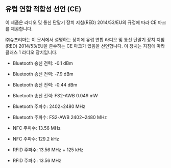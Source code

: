 ## 유럽 연합 적합성 선언 (CE)

이 제품은 라디오 및 통신 단말기 장치 지침(RED) 2014/53/EU의 규정에 따라 CE 마크를 제공합니다.

㈜슈프리마는 이 문서에서 설명하는 장치에 유럽 연합 라디오 및 통신 단말기 장치 지침(RED) 2014/53/EU을 준수하는 CE 마크가 있음을 선언합니다. 이 장치는 지침에 따라 클래스 1 라디오 장치입니다.

<Include product='biostation_3,facestation_f2,xstation_2'>

* Bluetooth 송신 전력: -0.1 dBm

</Include>

<Include product='biolite_n2'>

* Bluetooth 송신 전력: -7.9 dBm

</Include>

<Include product='xpass_d2'>

* Bluetooth 송신 전력: -0.44 dBm

</Include>

<Include product='facestation_2'>

* Bluetooth 송신 전력: <Badge only>FS2-AWB</Badge> 0.049 mW

</Include>

<Include product='biostation_3,facestation_f2,biolite_n2,xstation_2,xpass_d2'>

* Bluetooth 주파수: 2402~2480 MHz

</Include>

<Include product='facestation_2'>

* Bluetooth 주파수: <Badge only>FS2-AWB</Badge> 2402~2480 MHz

</Include>

<Include product='biostation_3,biostation_2a,facestation_f2,xstation_2,facestation_2,xpass_d2'>

* NFC 주파수: 13.56 MHz

</Include>

<Include product='biolite_n2'>

* NFC 주파수: 129.2 kHz

</Include>

<Include product='biostation_3,biostation_2a,facestation_f2,xstation_2,facestation_2,xpass_d2'>

* RFID 주파수: 13.56 MHz + 125 kHz

</Include>

<Include product='biolite_n2'>

* RFID 주파수: 13.56 MHz

</Include>